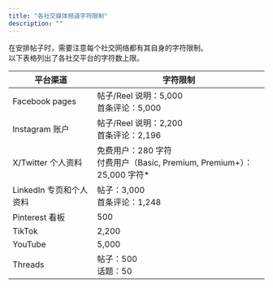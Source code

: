 ```yaml
---
title: "各社交媒体频道字符限制"
description: ""
---
```


<UpdatedAt />


在安排帖子时，需要注意每个社交网络都有其自身的字符限制。  
以下表格列出了各社交平台的字符数上限。

| 平台渠道                | 字符限制 |
|-------------------------|----------|
| Facebook pages       | 帖子/Reel 说明：5,000<br />首条评论：5,000 |
| Instagram 账户          | 帖子/Reel 说明：2,200<br />首条评论：2,196 |
| X/Twitter 个人资料       | 免费用户：280 字符<br />付费用户（Basic, Premium, Premium+）：25,000 字符* |
| LinkedIn 专页和个人资料  | 帖子：3,000<br />首条评论：1,248 |
| Pinterest 看板           | 500 |
| TikTok            | 2,200 |
| YouTube           | 5,000 |
| Threads                 | 帖子：500<br />话题：50 |

